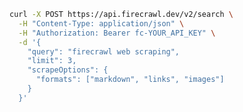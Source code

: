 ```bash cURL
curl -X POST https://api.firecrawl.dev/v2/search \
  -H "Content-Type: application/json" \
  -H "Authorization: Bearer fc-YOUR_API_KEY" \
  -d '{
    "query": "firecrawl web scraping",
    "limit": 3,
    "scrapeOptions": {
      "formats": ["markdown", "links", "images"]
    }
  }'
```
